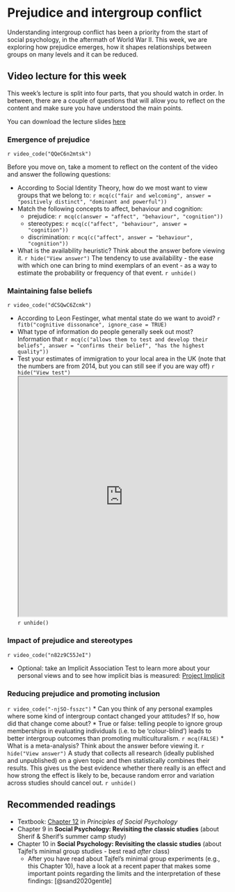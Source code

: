 # Prejudice and intergroup conflict

Understanding intergroup conflict has been a priority from the start of social psychology, in the aftermath of World War II. This week, we are exploring how prejudice emerges, how it shapes relationships between groups on many levels and it can be reduced.

## Video lecture for this week

This week's lecture is split into four parts, that you should watch in order. In between, there are a couple of questions that will allow you to reflect on the content and make sure you have understood the main points.

You can download the lecture slides <a href="./files/Lecture_2_-_self__social_identity_and_prejudice.pptx">here</a>

### Emergence of prejudice

`r video_code("QQeC6n2mtsk")`

Before you move on, take a moment to reflect on the content of the video and answer the following questions:

* According to Social Identity Theory, how do we most want to view groups that we belong to: `r mcq(c("fair and welcoming", answer = "positively distinct", "dominant and powerful"))`
* Match the following concepts to affect, behaviour and cognition:
    + prejudice: `r mcq(c(answer = "affect", "behaviour", "cognition"))`
    + stereotypes: `r mcq(c("affect", "behaviour", answer = "cognition"))`
    + discrimination: `r mcq(c("affect", answer = "behaviour", "cognition"))`
* What is the availability heuristic? Think about the answer before viewing it.
`r hide("View answer")`
The tendency to use availability - the ease with which one can bring to mind exemplars of an event - as a way to estimate the probability or frequency of that event. 
`r unhide()`

    
### Maintaining false beliefs

`r video_code("dCSQwC6Zcmk")`

* According to Leon Festinger, what mental state do we want to avoid? `r fitb("cognitive dissonance", ignore_case = TRUE)`
* What type of information do people generally seek out most? Information that `r mcq(c("allows them to test and develop their beliefs", answer = "confirms their belief", "has the highest quality"))`
* Test your estimates of immigration to your local area in the UK (note that the numbers are from 2014, but you can still see if you are way off) `r hide("View test")`
<iframe height="550px" width="100%" src="https://www.ons.gov.uk/visualisations/nesscontent/dvc278/quiz/index.html"></iframe>
`r unhide()`

### Impact of prejudice and stereotypes

`r video_code("n82z9C55JeI")`

* Optional: take an Implicit Association Test to learn more about your personal views and to see how implicit bias is measured: [Project Implicit](https://implicit.harvard.edu/){target="_blank"}
  
### Reducing prejudice and promoting inclusion

`r video_code("-njSO-fsszc")
`
* Can you think of any personal examples where some kind of intergroup contact changed your attitudes? If so, how did that change come about?
* True or false: telling people to ignore group memberships in evaluating individuals (i.e. to be 'colour-blind') leads to better intergroup outcomes than promoting multiculturalism. `r mcq(FALSE)` 
* What is a meta-analysis? Think about the answer before viewing it.
`r hide("View answer")`
A study that collects all research (ideally published and unpublished) on a given topic and then statistically combines their results. This gives us the best evidence whether there really is an effect and how strong the effect is likely to be, because random error and variation across studies should cancel out. 
`r unhide()`

## Recommended readings

* Textbook: [Chapter 12](https://open.lib.umn.edu/socialpsychology/part/chapter-12-stereotypes-prejudice-and-discrimination/) in *Principles of Social Psychology*
* Chapter 9 in **Social Psychology: Revisiting the classic studies** (about Sherif & Sherif's summer camp study) 
* Chapter 10 in **Social Psychology: Revisiting the classic studies** (about Tajfel's minimal group studies - best read *after* class) 
    + After you have read about Tajfel's minimal group experiments (e.g., this Chapter 10), have a look at a recent paper that makes some important points regarding the limits and the interpretation of these findings: [@sand2020gentle]




